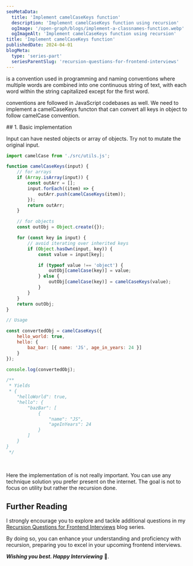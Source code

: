 ```yaml
---
seoMetaData:
  title: 'Implement camelCaseKeys function'
  description: 'Implement camelCaseKeys function using recursion'
  ogImage: '/open-graph/blogs/implement-a-classnames-function.webp'
  ogImageAlt: 'Implement camelCaseKeys function using recursion'
title: 'Implement camelCaseKeys function'
publishedDate: 2024-04-01
blogMeta:
  type: 'series-part'
  seriesParentSlug: 'recursion-questions-for-frontend-interviews'
---
```


<InlineCode code="camelCase" /> is a convention used in programming and naming conventions where multiple words are combined
into one continuous string of text, with each word within the string capitalized except for the first word.

<InlineCode code="camelCase" /> conventions are followed in JavaScript codebases as well. We need to implement a camelCaseKeys
functon that can convert all keys in object to follow camelCase convention.

<section>
## 1. Basic implementation

Input can have nested objects or array of objects. Try not to mutate the original input.

```js title="./src/camelCaseKeys.js"
import camelCase from './src/utils.js';

function camelCaseKeys(input) {
	// for arrays
	if (Array.isArray(input)) {
		const outArr = [];
		input.forEach((item) => {
			outArr.push(camelCaseKeys(item));
		});
		return outArr;
	}

	// for objects
	const outObj = Object.create({});

	for (const key in input) {
		// avoid iterating over inherited keys
		if (Object.hasOwn(input, key)) {
			const value = input[key];

			if (typeof value !== 'object') {
				outObj[camelCase(key)] = value;
			} else {
				outObj[camelCase(key)] = camelCaseKeys(value);
			}
		}
	}
	return outObj;
}

// Usage

const convertedObj = camelCaseKeys({
	hello_world: true,
	hello: {
		baz_bar: [{ name: 'JS', age_in_years: 24 }]
	}
});

console.log(convertedObj);

/**
 * Yields
 * {
    "helloWorld": true,
    "hello": {
        "bazBar": [
            {
                "name": "JS",
                "ageInYears": 24
            }
        ]
    }
}
 */
```

<br />

Here the implementation of <InlineCode code="camelCase"/> is not really important. You can use any technique solution you prefer present on the internet. The goal is not to focus on utility but rather the recursion done.

</section>

## Further Reading

I strongly encourage you to explore and tackle additional questions in my [Recursion Questions for Frontend Interviews](/blog/recursion-questions-for-frontend-interviews/ 'Find more question on recursion in the recursion questions for frontend interviews blog series') blog series.

By doing so, you can enhance your understanding and proficiency with recursion, preparing you to excel in your upcoming frontend interviews.

**_Wishing you best. Happy Interviewing_** 🫡.
